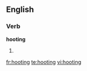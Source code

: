 ==English==

===Verb===
'''hooting'''

#{{present participle of|[[hoot]]}}

[[fr:hooting]]
[[te:hooting]]
[[vi:hooting]]